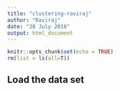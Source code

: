 ```yaml
---
title: "clustering-raviraj"
author: "Raviraj"
date: "28 July 2018"
output: html_document
---
```


```r
knitr::opts_chunk$set(echo = TRUE)
rm(list = ls(all=T))
```

## Load the data set

```r

```

